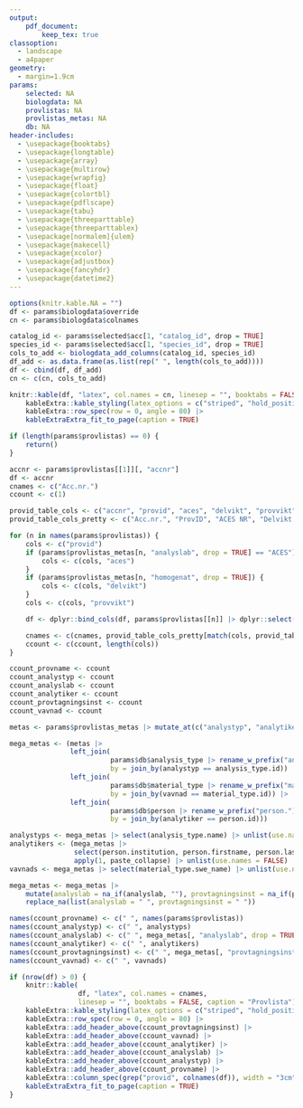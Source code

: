 ```yaml
---
output: 
    pdf_document:
        keep_tex: true
classoption: 
  - landscape
  - a4paper
geometry: 
  - margin=1.9cm
params:
    selected: NA
    biologdata: NA
    provlistas: NA
    provlistas_metas: NA
    db: NA
header-includes:
  - \usepackage{booktabs}
  - \usepackage{longtable}
  - \usepackage{array}
  - \usepackage{multirow}
  - \usepackage{wrapfig}
  - \usepackage{float}
  - \usepackage{colortbl}
  - \usepackage{pdflscape}
  - \usepackage{tabu}
  - \usepackage{threeparttable}
  - \usepackage{threeparttablex}
  - \usepackage[normalem]{ulem}
  - \usepackage{makecell}
  - \usepackage{xcolor}
  - \usepackage{adjustbox}
  - \usepackage{fancyhdr}
  - \usepackage{datetime2}
---
```


\pagestyle{fancyplain}
\fancyfoot[C]{}
\renewcommand\plainheadrulewidth{.8pt}
\rhead{Genererad \today}
\lhead{Provberedningsrapport}
\rfoot{\hfill \thepage \hfill NRM}

<!-- https://haozhu233.github.io/kableExtra/awesome_table_in_pdf.pdf -->


```r
options(knitr.kable.NA = "")
df <- params$biologdata$override
cn <- params$biologdata$colnames

catalog_id <- params$selected$acc[1, "catalog_id", drop = TRUE]
species_id <- params$selected$acc[1, "species_id", drop = TRUE]
cols_to_add <- biologdata_add_columns(catalog_id, species_id)
df_add <- as.data.frame(as.list(rep(" ", length(cols_to_add))))
df <- cbind(df, df_add)
cn <- c(cn, cols_to_add)

knitr::kable(df, "latex", col.names = cn, linesep = "", booktabs = FALSE, caption = "Biologdata") |>
    kableExtra::kable_styling(latex_options = c("striped", "hold_position"), position = "center") |>
    kableExtra::row_spec(row = 0, angle = 80) |>
    kableExtraExtra_fit_to_page(caption = TRUE)
```

\newpage

```r
if (length(params$provlistas) == 0) {
    return()
}

accnr <- params$provlistas[[1]][, "accnr"]
df <- accnr
cnames <- c("Acc.nr.")
ccount <- c(1)

provid_table_cols <- c("accnr", "provid", "aces", "delvikt", "provvikt")
provid_table_cols_pretty <- c("Acc.nr.", "ProvID", "ACES NR", "Delvikt (g)", "Provvikt (g)")

for (n in names(params$provlistas)) {
    cols <- c("provid")
    if (params$provlistas_metas[n, "analyslab", drop = TRUE] == "ACES") {
        cols <- c(cols, "aces")
    }
    if (params$provlistas_metas[n, "homogenat", drop = TRUE]) {
        cols <- c(cols, "delvikt")
    }
    cols <- c(cols, "provvikt")

    df <- dplyr::bind_cols(df, params$provlistas[[n]] |> dplyr::select(dplyr::all_of(cols)))

    cnames <- c(cnames, provid_table_cols_pretty[match(cols, provid_table_cols)])
    ccount <- c(ccount, length(cols))
}

ccount_provname <- ccount
ccount_analystyp <- ccount
ccount_analyslab <- ccount
ccount_analytiker <- ccount
ccount_provtagningsinst <- ccount
ccount_vavnad <- ccount

metas <- params$provlistas_metas |> mutate_at(c("analystyp", "analytiker", "vavnad"), as.numeric)

mega_metas <- (metas |>
               left_join(
                         params$db$analysis_type |> rename_w_prefix("analysis_type."),
                         by = join_by(analystyp == analysis_type.id)) |>
               left_join(
                         params$db$material_type |> rename_w_prefix("material_type."),
                         by = join_by(vavnad == material_type.id)) |>
               left_join(
                         params$db$person |> rename_w_prefix("person."),
                         by = join_by(analytiker == person.id)))

analystyps <- mega_metas |> select(analysis_type.name) |> unlist(use.names = FALSE) |> na_if("") |> replace_na(" ")
analytikers <- (mega_metas |>
                select(person.institution, person.firstname, person.lastname, person.town) |>
                apply(1, paste_collapse) |> unlist(use.names = FALSE) |> na_if("") |> replace_na(" "))
vavnads <- mega_metas |> select(material_type.swe_name) |> unlist(use.names = FALSE) |> na_if("") |> replace_na(" ")

mega_metas <- mega_metas |>
    mutate(analyslab = na_if(analyslab, ""), provtagningsinst = na_if(provtagningsinst, "")) |>
    replace_na(list(analyslab = " ", provtagningsinst = " "))

names(ccount_provname) <- c(" ", names(params$provlistas))
names(ccount_analystyp) <- c(" ", analystyps)
names(ccount_analyslab) <- c(" ", mega_metas[, "analyslab", drop = TRUE])
names(ccount_analytiker) <- c(" ", analytikers)
names(ccount_provtagningsinst) <- c(" ", mega_metas[, "provtagningsinst", drop = TRUE])
names(ccount_vavnad) <- c(" ", vavnads)

if (nrow(df) > 0) {
    knitr::kable(
                 df, "latex", col.names = cnames,
                 linesep = "", booktabs = FALSE, caption = "Provlista") |>
    kableExtra::kable_styling(latex_options = c("striped", "hold_position"), position = "center") |>
    kableExtra::row_spec(row = 0, angle = 80) |>
    kableExtra::add_header_above(ccount_provtagningsinst) |>
    kableExtra::add_header_above(ccount_vavnad) |>
    kableExtra::add_header_above(ccount_analytiker) |>
    kableExtra::add_header_above(ccount_analyslab) |>
    kableExtra::add_header_above(ccount_analystyp) |>
    kableExtra::add_header_above(ccount_provname) |>
    kableExtra::column_spec(grep("provid", colnames(df)), width = "3cm") |>
    kableExtraExtra_fit_to_page(caption = TRUE)
}
```
